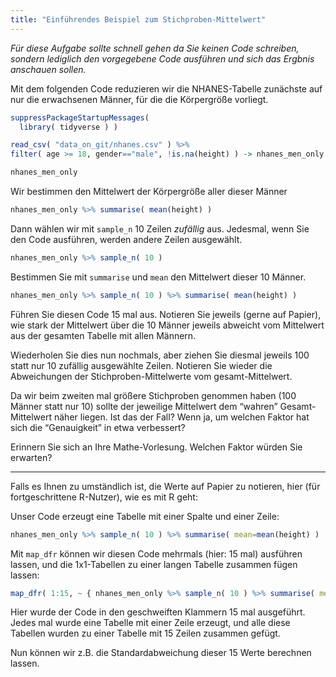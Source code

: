 ```yaml
---
title: "Einführendes Beispiel zum Stichproben-Mittelwert"
---
```


*Für diese Aufgabe sollte schnell gehen da Sie keinen Code schreiben, sondern lediglich den vorgegebene Code ausführen und sich das Ergbnis anschauen sollen.*

Mit dem folgenden Code reduzieren wir die NHANES-Tabelle zunächste auf nur die erwachsenen Männer, für die die Körpergröße vorliegt.

```r
suppressPackageStartupMessages(
  library( tidyverse ) )

read_csv( "data_on_git/nhanes.csv" ) %>%
filter( age >= 18, gender=="male", !is.na(height) ) -> nhanes_men_only

nhanes_men_only
```

Wir bestimmen den Mittelwert der Körpergröße aller dieser Männer

```r
nhanes_men_only %>% summarise( mean(height) )
```
Dann wählen wir mit `sample_n` 10 Zeilen *zufällig* aus. Jedesmal, wenn Sie den Code ausführen, werden andere Zeilen ausgewählt.

```r
nhanes_men_only %>% sample_n( 10 )
```

Bestimmen Sie mit `summarise` und `mean` den Mittelwert dieser 10 Männer.

```r
nhanes_men_only %>% sample_n( 10 ) %>% summarise( mean(height) )
```

Führen Sie diesen Code 15 mal aus. Notieren Sie jeweils (gerne auf Papier), wie stark der Mittelwert über die 10 Männer jeweils abweicht vom Mittelwert aus der gesamten Tabelle mit allen Männern. 

Wiederholen Sie dies nun nochmals, aber ziehen Sie diesmal jeweils 100 statt nur 10 zufällig ausgewählte Zeilen. Notieren Sie wieder die Abweichungen der Stichproben-Mittelwerte vom gesamt-Mittelwert.

Da wir beim zweiten mal größere Stichproben genommen haben (100 Männer statt nur 10) sollte der jeweilige Mittelwert dem "wahren" Gesamt-Mittelwert näher liegen. Ist das der Fall? Wenn ja, um welchen Faktor hat sich die "Genauigkeit" in etwa verbessert?

Erinnern Sie sich an Ihre Mathe-Vorlesung. Welchen Faktor würden Sie erwarten?

---

Falls es Ihnen zu umständlich ist, die Werte auf Papier zu notieren, hier (für fortgeschrittene R-Nutzer), wie es mit R geht:

Unser Code erzeugt eine Tabelle mit einer Spalte und einer Zeile:

```r
nhanes_men_only %>% sample_n( 10 ) %>% summarise( mean=mean(height) )
```

Mit `map_dfr` können wir diesen Code mehrmals (hier: 15 mal) ausführen lassen, und die 1x1-Tabellen zu einer langen Tabelle zusammen fügen lassen:

```r
map_dfr( 1:15, ~ { nhanes_men_only %>% sample_n( 10 ) %>% summarise( mean=mean(height) )  } )
```

Hier wurde der Code in den geschweiften Klammern 15 mal ausgeführt. Jedes mal wurde eine Tabelle mit einer Zeile erzeugt, und alle diese Tabellen wurden zu einer Tabelle mit 15 Zeilen zusammen gefügt.

Nun können wir z.B. die Standardabweichung dieser 15 Werte berechnen lassen.